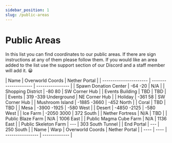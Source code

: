 ```yaml
---
sidebar_position: 1
slug: /public-areas
---
```


# Public Areas

In this list you can find coordinates to our public areas. If there are sign instructions at any of them please follow them. If you would like an area added to the list use the support section of our Discord and a staff member will add it. 😀 


<Tabs>
  <TabItem value="vt" label="Vanilla Tyme 🍦" default>
    | Name                   | Overworld Coords     | Nether Portal    |
    | ---------------------- | -------------------- | ---------------- |
    | Spawn Donation Center  | -64 -20              | N/A              |
    | Shopping District      | -80 80               | SW Corner Hub    |
    | Events Building        | TBD                  | TBD              |
    | Events                 | 319 -339 Underground | NE Corner Hub    |
    | Holiday                | -361 58              | SW Corner Hub    |
    | Mushroom Island        | -1885 -3660          | -452 North       |
    | Coral                  | TBD                  | TBD              |
    | Mesa                   | -3900 -1925          | -580 West        |
    | Desert                 | -4850 -2125          | -580 West        |
    | Ice Farm               | -2050 3000           | 372 South        |
    | Nether Fortress        | N/A                  | TBD              |
    | Public Blaze Farm      | N/A                  | 1006 East        |
    | Public Magma Cube Farm | N/A                  | 1136 East        |
    | Public Skeleton Farm   | ---                  | 303 South Tunnel |
    | End Portal             | ---                  | 250 South        |
  </TabItem>
  <TabItem value="svt" label="Semi-Vanilla Tyme 🍨">
    | Name | Warp | Overworld Coords | Nether Portal |
    | ---- | ---- | ---------------- | ------------- |
  </TabItem>
</Tabs>